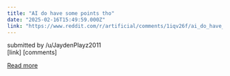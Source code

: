 ```yaml
---
title: "AI do have some points tho"
date: "2025-02-16T15:49:59.000Z"
link: "https://www.reddit.com/r/artificial/comments/1iqv26f/ai_do_have_some_points_tho/"
---
```


submitted by    /u/JaydenPlayz2011  
 [link]   [comments]

[Read more](https://www.reddit.com/r/artificial/comments/1iqv26f/ai_do_have_some_points_tho/)
